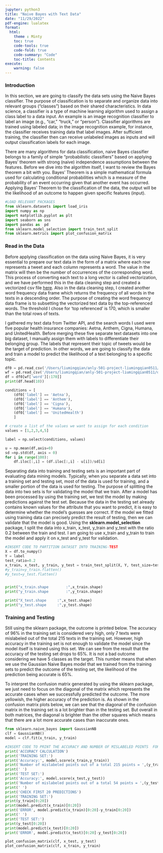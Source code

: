 ```yaml
---
jupyter: python3
title: "Naive Bayes with Text Data"
date: "11/29/2022"
pdf-engine: lualatex
format:
  html:
    theme : Minty
    toc: true
    code-tools: true
    code-fold: true
    code-summary: "Code"
    toc-title: Contents
execute:
    warning: false
---
```



### Introduction
    
In this section, we are going to classify the data sets using the Naive Bayes classifier. The purpose of classification is to separate and organize data into relevant groups (“classes”) based on their shared characteristics. In data science, a classifier is a type of machine learning algorithm used to assign a class label to a data input. An example is an image recognition classifier to label an image (e.g., “car,” “truck,” or “person”). Classifier algorithms are trained using labeled data; in the image recognition example, for instance, the classifier receives training data that label images. After sufficient training, the classifier then can receive unlabeled images as inputs and will output classification labels for each image.
 
There are many algorithms for data classification, naive Bayes classifier belongs to a family of simple "probabilistic classifiers" based on applying Bayes' theorem with strong (naive) independence assumptions between the features. Before we dive into the algorithm itself, I want to review the Bayes theorem a bit with you. Bayes’ Theorem is a simple mathematical formula used for calculating conditional probabilities which is a measure of the probability of an event occurring given that another event has occurred. Applying Bayes’ Theorem to the classification of the data, the output will be the likelihood of an outcome to happen given specific features (input).

```python
#LOAD RELEVANT PACKAGES
from sklearn.datasets import load_iris
import numpy as np
import matplotlib.pyplot as plt
import seaborn as sns
import pandas as  pd
from sklearn.model_selection import train_test_split
from sklearn.metrics import plot_confusion_matrix
```

### Read in the Data

Before applying classification on the data using Naive Bayes, it is very essential to prepare our text data in the form of a matrix where each row represents a tweet and each column represents a word. The value in the matrix will then be the number of occurrences of the corresponding word. This process of converting each text to a long vector is called vectorization, and we have performed this in the data cleaning step and created a vectorized csv file [here](https://github.com/anly501/anly-501-project-liumingqian0511/tree/main/data/01-modified-data). Also in the data cleaning step, I created another word frequency data frame which returns the frequency of all words in the texts in a descending order. The purpose of creating the word frequency data frame is to subsetting the vectorized text data by the top-referenced words. The threshold I chose for 'top referenced' is 170, which is smaller than the total rows of texts.

I gathered my text data from Twitter API, and the search words I used were five popular health insurance companies: Aetna, Anthem, Cigna, Humana, and UnitedHealth. Before merging these five separate text datasets into one big dataset, I manually assign them with labels to differentiate their belonging group. The labels that represent their topic of tweets would be the target of prediction. In other words, we are going to classify the data and train a model to predict the likelihood of a text belonging to a specific topic.


```python
df0 = pd.read_csv('/Users/liumingqian/anly-501-project-liumingqian0511/data/01-modified-data/vec.csv')
wf = pd.read_csv('/Users/liumingqian/anly-501-project-liumingqian0511/data/01-modified-data/word_frequency_text.csv')
df = df0[wf['word'][:170]]
print(df.head(10))

conditions = [
    (df0['label'] == 'Aetna'),
    (df0['label'] == 'Anthem'),
    (df0['label'] == 'Cigna'),
    (df0['label'] == 'Humana'),
    (df0['label'] == 'UnitedHealth')
    ]

# create a list of the values we want to assign for each condition
values = [1,2,3,4,5]

label = np.select(conditions, values)
```


```python
u = np.mean(df,axis=0)
sd =np.std(df, axis = 0) 
for i in range(100):
    df.iloc[:,i] = (df.iloc[:,i] - u[i])/sd[i]
```

Separating data into training and testing sets is an important part of evaluating data mining models. Typically, when you separate a data set into a training set and testing set, most of the data is used for training, and a smaller portion of the data is used for testing. The purpose of splitting the data into two sets is for validating the model that we train. After a model has been processed by using the training set, we test the model by making predictions against the test set. Because the data in the testing set already contains known values for the attribute that you want to predict, it is easy to determine whether the model's guesses are correct. If the model we fitted using training data can precisely predict the result of testing, then we can validate that the model is good. Using the **sklearn.model_selection** package, I split the data into x_train, x_test, y_train and y_test with the ratio 0.2 between the train and test. I am going to use x_train and y_train to train the model and apply it on x_test and y_test for validation.

```python
#INSERT CODE TO PARTITION DATASET INTO TRAINING-TEST
X = df.to_numpy()
Y = label
test_ratio=0.2
x_train, x_test, y_train, y_test = train_test_split(X, Y, test_size=test_ratio, random_state=0)
#y_train=y_train.flatten()
#y_test=y_test.flatten()


print("x_train.shape		:",x_train.shape)
print("y_train.shape		:",y_train.shape)

print("X_test.shape		:",x_test.shape)
print("y_test.shape		:",y_test.shape)
```

### Training and Testing

Still using the sklearn package, the outcome is printed below. The accuracy of 96% in the training set is considered very high, only 7 texts were mislabeled out of the total 215 texts in the training set. However, high accuracy in the training set is not enough to validate the model since the model itself is trained using this set. We can see from the result that the accuracy of the testing set drops to 65%. It is not a bad outcome considering we have 5 classes as the target. This number means that when we use the Gaussian Naive Bayes model that we trained from the training sets to predict the outcome of the testing set, the likelihood of the prediction being accurate is 65%.
 
To interpret the confusion matrix generated by using the sklearn package, we just need to focus on the diagonal of the matrix which represents the accurate cases when we successfully predicted the outcome. The more yellowish, the higher accuracy of the prediction is. As shown in the confusion matrix plots below, we can see that the diagonal of the confusion matrix in the training set is a lot brighter than in the testing set. But overall in both matrices, the diagonal is brighter than the other squares which means that there are a lot more accurate cases than inaccurate ones.

```python
from sklearn.naive_bayes import GaussianNB
clf = GaussianNB()
model = clf.fit(x_train, y_train)

#INSERT CODE TO PRINT THE ACCURACY AND NUMBER OF MISLABELED POINTS  FOR BOTH TRAINING AND TEST
print('ACCURACY CALCULATION')
print('TRAINING SET:')
print('Accuracy:', model.score(x_train,y_train))
print('Number of mislabeled points out of a total 215 points = ',(y_train !=model.predict(x_train)).sum())
print(' ')
print('TEST SET:')
print('Accuracy:', model.score(x_test,y_test))
print('Number of mislabeled points out of a total 54 points = ',(y_test !=model.predict(x_test)).sum())
print(' ')
print('CHECK FIRST 20 PREDICTIONS')
print('TRAINING SET:')
print(y_train[0:20])
print(model.predict(x_train)[0:20])
print('ERROR', model.predict(x_train)[0:20]-y_train[0:20])
print(' ')
print('TEST SET:')
print(y_test[0:20])
print(model.predict(x_test)[0:20])
print('ERROR', model.predict(x_test)[0:20]-y_test[0:20])
```

```python
plot_confusion_matrix(clf, x_test, y_test)
plot_confusion_matrix(clf, x_train, y_train)
```

